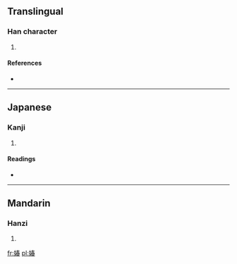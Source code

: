 ==Translingual==

===Han character===
{{Han char|rn=38|rad=女|as=09|sn=12|four=4546<sub>3</sub>|canj=女手大日 (VQKA)}}

# {{defn|Han|sort=女09}}

====References====
* {{Han ref|kx=0266.260|dkj=06487|dj=0533.300|hdz=21063.040|uh=5A8B|ud=23179|bh=D8C7|bd=55495}}

----

==Japanese==

===Kanji===
{{ja-kanji|grade=|rs=女09}}

# {{defn|lang=ja|sort=女09}}

====Readings====
* {{ja-readings|on=[[しゅん]] ([[shun]])|kun=[[うつくしい]] ([[utsukushii]])}}

----

==Mandarin==

===Hanzi===
{{cmn-hanzi|pin=[[chūn]] ([[chun1]])|wg=ch'un<sup>1</sup>}}

# {{defn|lang=cmn|sort=女09}}

[[fr:媋]]
[[pl:媋]]